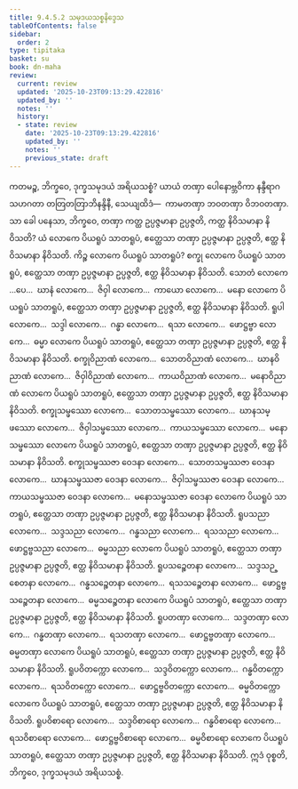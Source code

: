 ```yaml
---
title: 9.4.5.2 သမုဒယသစ္စနိဒ္ဒေသ
tableOfContents: false
sidebar:
  order: 2
type: tipitaka
basket: su
book: dn-maha
review:
  current: review
  updated: '2025-10-23T09:13:29.422816'
  updated_by: ''
  notes: ''
  history:
  - state: review
    date: '2025-10-23T09:13:29.422816'
    updated_by: ''
    notes: ''
    previous_state: draft
---
```



<ReviewStatus review={frontmatter.review} showDetails={true} />

<HypothesisAnnotation frontmatter={frontmatter} />

<DynamicBreadcrumb />

<Division number="400" book="dn-maha" e="ch" v="7" p="246">

<Paragraph number="1049" book="dn-maha">
ကတမဉ္စ, ဘိက္ခဝေ, ဒုက္ခသမုဒယံ အရိယသစ္စံ? ယာယံ တဏှာ ပေါနောဗ္ဘဝိကာ နန္ဒီရာဂသဟဂတာ တတြတတြာဘိနန္ဒိနီ, သေယျထိဒံ—  ကာမတဏှာ ဘဝတဏှာ ဝိဘဝတဏှာ.
</Paragraph>

<Paragraph number="1050" book="dn-maha">
သာ ခေါ ပနေသာ, ဘိက္ခဝေ, တဏှာ ကတ္ထ ဥပ္ပဇ္ဇမာနာ ဥပ္ပဇ္ဇတိ, ကတ္ထ နိဝိသမာနာ နိဝိသတိ? ယံ လောကေ ပိယရူပံ သာတရူပံ, ဧတ္ထေသာ တဏှာ ဥပ္ပဇ္ဇမာနာ ဥပ္ပဇ္ဇတိ, ဧတ္ထ နိဝိသမာနာ နိဝိသတိ.
</Paragraph>

<Paragraph number="1051" book="dn-maha">
ကိဉ္စ လောကေ ပိယရူပံ သာတရူပံ? စက္ခု လောကေ ပိယရူပံ သာတရူပံ, ဧတ္ထေသာ တဏှာ ဥပ္ပဇ္ဇမာနာ ဥပ္ပဇ္ဇတိ, ဧတ္ထ နိဝိသမာနာ နိဝိသတိ. သောတံ လောကေ …ပေ…  ဃာနံ လောကေ…  ဇိဝှါ လောကေ…  ကာယော လောကေ…  မနော လောကေ ပိယရူပံ သာတရူပံ, ဧတ္ထေသာ တဏှာ ဥပ္ပဇ္ဇမာနာ ဥပ္ပဇ္ဇတိ, ဧတ္ထ နိဝိသမာနာ နိဝိသတိ.
</Paragraph>

<Paragraph number="1052" book="dn-maha">
ရူပါ လောကေ…  သဒ္ဒါ လောကေ…  ဂန္ဓာ လောကေ…  ရသာ လောကေ…  ဖောဋ္ဌဗ္ဗာ လောကေ…  ဓမ္မာ လောကေ ပိယရူပံ သာတရူပံ, ဧတ္ထေသာ တဏှာ ဥပ္ပဇ္ဇမာနာ ဥပ္ပဇ္ဇတိ, ဧတ္ထ နိဝိသမာနာ နိဝိသတိ.
</Paragraph>

<Paragraph number="1053" book="dn-maha">
စက္ခုဝိညာဏံ လောကေ…  သောတဝိညာဏံ လောကေ…  ဃာနဝိညာဏံ လောကေ…  ဇိဝှါဝိညာဏံ လောကေ…  ကာယဝိညာဏံ လောကေ…  မနောဝိညာဏံ လောကေ ပိယရူပံ သာတရူပံ, ဧတ္ထေသာ တဏှာ ဥပ္ပဇ္ဇမာနာ ဥပ္ပဇ္ဇတိ, ဧတ္ထ နိဝိသမာနာ နိဝိသတိ.
</Paragraph>

<Paragraph number="1054" book="dn-maha">
စက္ခုသမ္ဖဿော လောကေ…  သောတသမ္ဖဿော လောကေ…  ဃာနသမ္ဖဿော လောကေ…  ဇိဝှါသမ္ဖဿော လောကေ…  ကာယသမ္ဖဿော လောကေ…  မနောသမ္ဖဿော လောကေ ပိယရူပံ သာတရူပံ, ဧတ္ထေသာ တဏှာ ဥပ္ပဇ္ဇမာနာ ဥပ္ပဇ္ဇတိ, ဧတ္ထ နိဝိသမာနာ နိဝိသတိ.
</Paragraph>

<Paragraph number="1055" book="dn-maha">
စက္ခုသမ္ဖဿဇာ ဝေဒနာ လောကေ…  သောတသမ္ဖဿဇာ ဝေဒနာ လောကေ…  ဃာနသမ္ဖဿဇာ ဝေဒနာ လောကေ…  ဇိဝှါသမ္ဖဿဇာ ဝေဒနာ လောကေ…  ကာယသမ္ဖဿဇာ ဝေဒနာ လောကေ…  မနောသမ္ဖဿဇာ ဝေဒနာ လောကေ ပိယရူပံ သာတရူပံ, ဧတ္ထေသာ တဏှာ ဥပ္ပဇ္ဇမာနာ ဥပ္ပဇ္ဇတိ, ဧတ္ထ နိဝိသမာနာ နိဝိသတိ.
</Paragraph>

<Paragraph number="1056" book="dn-maha">
ရူပသညာ လောကေ…  သဒ္ဒသညာ လောကေ…  ဂန္ဓသညာ လောကေ…  ရသသညာ လောကေ…  ဖောဋ္ဌဗ္ဗသညာ လောကေ…  ဓမ္မသညာ လောကေ ပိယရူပံ သာတရူပံ, ဧတ္ထေသာ တဏှာ ဥပ္ပဇ္ဇမာနာ ဥပ္ပဇ္ဇတိ, ဧတ္ထ နိဝိသမာနာ နိဝိသတိ.
</Paragraph>

<Paragraph number="1057" book="dn-maha">
ရူပသဉ္စေတနာ လောကေ…  သဒ္ဒသဉ္စေတနာ လောကေ…  ဂန္ဓသဉ္စေတနာ လောကေ…  ရသသဉ္စေတနာ လောကေ…  ဖောဋ္ဌဗ္ဗသဉ္စေတနာ လောကေ…  ဓမ္မသဉ္စေတနာ လောကေ ပိယရူပံ သာတရူပံ, ဧတ္ထေသာ တဏှာ ဥပ္ပဇ္ဇမာနာ ဥပ္ပဇ္ဇတိ, ဧတ္ထ နိဝိသမာနာ နိဝိသတိ.
</Paragraph>

<Paragraph number="1058" book="dn-maha">
ရူပတဏှာ လောကေ…  သဒ္ဒတဏှာ လောကေ…  ဂန္ဓတဏှာ လောကေ…  ရသတဏှာ လောကေ…  ဖောဋ္ဌဗ္ဗတဏှာ လောကေ…  ဓမ္မတဏှာ လောကေ ပိယရူပံ သာတရူပံ, ဧတ္ထေသာ တဏှာ ဥပ္ပဇ္ဇမာနာ ဥပ္ပဇ္ဇတိ, ဧတ္ထ နိဝိသမာနာ နိဝိသတိ.
</Paragraph>

<Paragraph number="1059" book="dn-maha">
ရူပဝိတက္ကော လောကေ…  သဒ္ဒဝိတက္ကော လောကေ…  ဂန္ဓဝိတက္ကော လောကေ…  ရသဝိတက္ကော လောကေ…  ဖောဋ္ဌဗ္ဗဝိတက္ကော လောကေ…  ဓမ္မဝိတက္ကော လောကေ ပိယရူပံ သာတရူပံ, ဧတ္ထေသာ တဏှာ ဥပ္ပဇ္ဇမာနာ ဥပ္ပဇ္ဇတိ, ဧတ္ထ နိဝိသမာနာ နိဝိသတိ.
</Paragraph>

<Paragraph number="1060" book="dn-maha">
ရူပဝိစာရော လောကေ…  သဒ္ဒဝိစာရော လောကေ…  ဂန္ဓဝိစာရော လောကေ…  ရသဝိစာရော လောကေ…  ဖောဋ္ဌဗ္ဗဝိစာရော လောကေ…  ဓမ္မဝိစာရော လောကေ ပိယရူပံ သာတရူပံ, ဧတ္ထေသာ တဏှာ ဥပ္ပဇ္ဇမာနာ ဥပ္ပဇ္ဇတိ, ဧတ္ထ နိဝိသမာနာ နိဝိသတိ. ဣဒံ ဝုစ္စတိ, ဘိက္ခဝေ, ဒုက္ခသမုဒယံ အရိယသစ္စံ.
</Paragraph>
</Division>